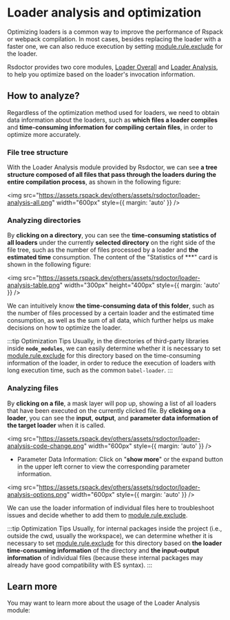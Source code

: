 # Loader analysis and optimization


Optimizing loaders is a common way to improve the performance of Rspack or webpack compilation. In most cases, besides replacing the loader with a faster one, we can also reduce execution by setting [module.rule.exclude](https://webpack.js.org/configuration/module/#ruleexclude) for the loader.

Rsdoctor provides two core modules, [Loader Overall](/guide/usage/loaders-timeline) and [Loader Analysis](/guide/usage/loaders-analysis), to help you optimize based on the loader's invocation information.

## How to analyze?

Regardless of the optimization method used for loaders, we need to obtain data information about the loaders, such as **which files a loader compiles** and **time-consuming information for compiling certain files**, in order to optimize more accurately.

### File tree structure

With the Loader Analysis module provided by Rsdoctor, we can see **a tree structure composed of all files that pass through the loaders during the entire compilation process**, as shown in the following figure:

<img
  src="https://assets.rspack.dev/others/assets/rsdoctor/loader-analysis-all.png"
  width="600px"
  style={{ margin: 'auto' }}
/>

### Analyzing directories

By **clicking on a directory**, you can see the **time-consuming statistics of all loaders** under the currently **selected directory** on the right side of the file tree, such as the number of files processed by a loader and **the estimated time** consumption. The content of the "Statistics of \*\*\*" card is shown in the following figure:

<img
  src="https://assets.rspack.dev/others/assets/rsdoctor/loader-analysis-table.png"
  width="300px"
  height="400px"
  style={{ margin: 'auto' }}
/>

We can intuitively know **the time-consuming data of this folder**, such as the number of files processed by a certain loader and the estimated time consumption, as well as the sum of all data, which further helps us make decisions on how to optimize the loader.

:::tip Optimization Tips
Usually, in the directories of third-party libraries inside **`node_modules`**, we can easily determine whether it is necessary to set [module.rule.exclude](https://webpack.js.org/configuration/module/#ruleexclude) for this directory based on the time-consuming information of the loader, in order to reduce the execution of loaders with long execution time, such as the common `babel-loader`.
:::

### Analyzing files

By **clicking on a file**, a mask layer will pop up, showing a list of all loaders that have been executed on the currently clicked file. By **clicking on a loader**, you can see the **input**, **output**, and **parameter data information of the target loader** when it is called.

<img
  src="https://assets.rspack.dev/others/assets/rsdoctor/loader-analysis-code-change.png"
  width="600px"
  style={{ margin: 'auto' }}
/>

- Parameter Data Information: Click on "**show more**" or the expand button in the upper left corner to view the corresponding parameter information.

<img
  src="https://assets.rspack.dev/others/assets/rsdoctor/loader-analysis-options.png"
  width="600px"
  style={{ margin: 'auto' }}
/>

We can use the loader information of individual files here to troubleshoot issues and decide whether to add them to [module.rule.exclude](https://webpack.js.org/configuration/module/#ruleexclude).

:::tip Optimization Tips
Usually, for internal packages inside the project (i.e., outside the cwd, usually the workspace), we can determine whether it is necessary to set [module.rule.exclude](https://webpack.js.org/configuration/module/#ruleexclude) for this directory based on **the loader time-consuming information** of the directory and **the input-output information** of individual files (because these internal packages may already have good compatibility with ES syntax).
:::

## Learn more

You may want to learn more about the usage of the Loader Analysis module:

<NextSteps>
  <Step
    href="/guide/usage/loaders-timeline"
    title="Loader Timeline Usage"
    description="Learn how to use the Loader Timeline in Rsdoctor"
  />
  <Step
    href="/guide/usage/loaders-analysis"
    title="Loader Analysis Usage"
    description="Learn how to operate and use the Loader Analysis in Rsdoctor"
  />
</NextSteps>
